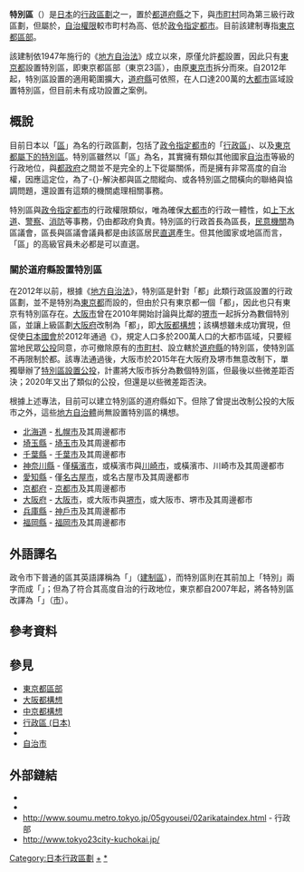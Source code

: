 {{for|[[中華民國_(大陸時期)|中華民國大陸時期]]的「特別區」|特別行政區 (中華民國)}}
{{Unreferenced|time=2019-07-08T21:50:57+00:00}}
{{日本政治}}

'''特別區'''（{{jpn|j=特別区|hg=とくべつく|rm=tokubetsu ku|f=y}}）是[[日本|日本]]的[[日本行政區劃|行政區劃]]之一，置於[[都道府縣|都道府縣]]之下，與[[市町村|市町村]]同為第三級行政區劃，但屬於{{link-ja|特別地方公共團體|特別地方公共団体}}，[[地方分權|自治權限]]較市町村為高、低於[[政令指定都市|政令指定都市]]。目前該建制專指[[東京都區部|東京都區部]]。

該建制依1947年施行的《[[地方自治法_(日本)|地方自治法]]》成立以來，原僅允許[[都|都]]設置，因此只有[[東京都|東京都]]設置特別區，即東京都區部（東京23區），由原[[東京市|東京市]]拆分而來。自2012年起，特別區設置的適用範圍擴大，[[都道府縣|道府縣]]可依照{{link-ja|大都市地域設置特別區相關法律|大都市地域における特別区の設置に関する法律|專法}}，在人口達200萬的[[大都市|大都市]]區域設置特別區，但目前未有成功設置之案例。

== 概說 ==
目前日本以「[[區|區]]」為名的行政區劃，包括了[[政令指定都市|政令指定都市]]的「[[行政區_(日本)|行政區]]」、以及[[東京都區部|東京都屬下的特別區]]。特別區雖然以「區」為名，其實擁有類似其他國家[[自治市|自治市]]等級的行政地位，與[[東京都廳|都政府]]之間並不是完全的上下從屬關係，而是擁有非常高度的自治權，因應這定位，為了-{}-解決都與區之間縱向、或各特別區之間橫向的聯絡與協調問題，還設置有{{link-ja|都區協議會|都区協議会}}這類的機關處理相關事務。

特別區與[[政令指定都市|政令指定都市]]的行政權限類似，唯為確保[[大都市|大都市]]的行政一體性，如[[供水|上]][[下水道|下水道]]、[[警視廳|警察]]、[[東京消防廳|消防]]等事務，仍由都政府負責。特別區的行政首長為區長，[[民意機關|民意機關]]為區議會，區長與區議會議員都是由該區居民[[直接選舉|直選]]產生。但其他國家或地區而言，「區」的高級官員未必都是可以直選。

===關於道府縣設置特別區===
在2012年以前，根據《[[地方自治法_(日本)|地方自治法]]》，特別區是針對「都」此類行政區設置的行政區劃，並不是特別為[[東京都|東京都]]而設的，但由於只有東京都一個「都」，因此也只有東京有特別區存在。[[大阪市|大阪市]]曾在2010年開始討論與比鄰的[[堺市|堺市]]一起拆分為數個特別區，並讓上級區劃[[大阪府|大阪府]]改制為「都」，即[[大阪都構想|大阪都構想]]；該構想雖未成功實現，但促使[[日本國會|日本國會]]於2012年通過《{{link-ja|大都市地域設置特別區相關法律|大都市地域における特別区の設置に関する法律}}》，規定人口多於200萬人口的大都市區域，只要經當地民眾[[公民投票|公投]]同意，亦可撤除原有的[[市町村|市町村]]、設立轄於[[都道府縣|道府縣]]的特別區，使特別區不再限制於都。該專法通過後，大阪市於2015年在大阪府及堺市無意改制下，單獨舉辦了[[大阪市特別區設置公投|特別區設置公投]]，計畫將大阪市拆分為數個特別區，但最後以些微差距否決；2020年又出了類似的公投，但還是以些微差距否決。

根據上述專法，目前可以建立特別區的道府縣如下。但除了曾提出改制公投的大阪市之外，這些[[地方自治體|地方自治體]]尚無設置特別區的構想。

* [[北海道|北海道]] - [[札幌市|札幌市]]及其周邊都市
* [[埼玉縣|埼玉縣]] - [[埼玉市|埼玉市]]及其周邊都市
* [[千葉縣|千葉縣]] - [[千葉市|千葉市]]及其周邊都市
* [[神奈川縣|神奈川縣]] - 僅[[橫濱市|橫濱市]]，或橫濱市與[[川崎市|川崎市]]，或橫濱市、川崎市及其周邊都市
* [[愛知縣|愛知縣]] - 僅[[名古屋市|名古屋市]]，或名古屋市及其周邊都市
* [[京都府|京都府]] - [[京都市|京都市]]及其周邊都市
* [[大阪府|大阪府]] - [[大阪市|大阪市]]，或大阪市與[[堺市|堺市]]，或大阪市、堺市及其周邊都市
* [[兵庫縣|兵庫縣]] - [[神戶市|神戶市]]及其周邊都市
* [[福岡縣|福岡縣]] - [[福岡市|福岡市]]及其周邊都市

== 外語譯名 ==
政令市下普通的區其英語譯稱為「{{lang|en|Ward}}」（[[选区_(行政单位)|建制區]]），而特別區則在其前加上「特別」兩字而成「{{lang|en|Special Ward}}」；但為了符合其高度自治的行政地位，東京都自2007年起，將各特別區改譯為「{{lang|en|City}}」（[[市|市]]）。

== 參考資料 ==
{{reflist}}

== 參見 ==
* [[東京都區部|東京都區部]]
* [[大阪都構想|大阪都構想]]
* [[中京都構想|中京都構想]]
* [[行政區_(日本)|行政區 (日本)]]
* {{link-ja|以東京為中心的地域定義列表|東京を中心とする地域の定義一覧}}
* [[自治市|自治市]]

== 外部鏈結 ==
* [https://web.archive.org/web/20100820064939/http://www.metro.tokyo.jp/PROFILE/SHIKUMI/shikumi_08.htm {{lang|ja|都政のしくみ（都と区市町村）}}]
* [https://web.archive.org/web/20110722122507/http://www.tokyo-23city.or.jp/research/hakase/kagaitop.html {{lang|ja|飯田橋博士の特別区基礎講座『課外授業 「都の区」の制度廃止と「基礎自治体連合」の構想』}}]
* http://www.soumu.metro.tokyo.jp/05gyousei/02arikataindex.html {{Wayback|url=http://www.soumu.metro.tokyo.jp/05gyousei/02arikataindex.html |date=20200117231847 }} - {{link-ja|東京都總務局|東京都総務局}}行政部
* http://www.tokyo23city-kuchokai.jp/ {{Wayback|url=http://www.tokyo23city-kuchokai.jp/ |date=20121114021137 }}

[[Category:日本行政區劃|Category:日本行政區劃]]
[[Category:日本的區|+]]
[[Category:東京都的特別區|*]]